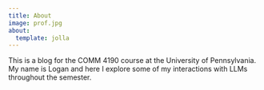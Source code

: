 ```yaml
---
title: About
image: prof.jpg
about:
  template: jolla
---
```


This is a blog for the COMM 4190 course at the University of Pennsylvania. My name is Logan and here I explore some of my interactions with LLMs throughout the semester.
